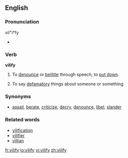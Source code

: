 {{was wotd|2007|February|27}}
==English==

===Pronunciation===
vil"i*fy
*{{audio|en-us-vilify.ogg|Audio (US)}}

===Verb===
'''vilify'''

# {{transitive}} To [[denounce]] or [[belittle]] through speech; to [[put down]].
# {{intransitive}} To say [[defamatory]] things about someone or something

===Synonyms===
* [[assail]], [[berate]], [[criticize]], [[decry]], [[denounce]], [[libel]], [[slander]]

===Related words===
* [[vilification]]
* [[vilifier]]
* [[villian]]

[[fr:vilify]]
[[io:vilify]]
[[vi:vilify]]
[[zh:vilify]]